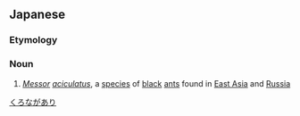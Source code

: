 ==Japanese==

===Etymology===
{{wikipedia|lang=ja|クロナガアリ}}
{{ja-kanjitab|くろ|なが|あり|yomi=k}}
{{rfe|lang=ja}}

===Noun===
{{ja-noun|くろなが.あり|クロナガ.アリ}}

# ''[[w:Messor|Messor]] [[aciculatus]]'', a [[species]] of [[black]] [[ant]]s found in [[East Asia]] and [[Russia]]

[[Category:ja:Ants|くろながあり]]